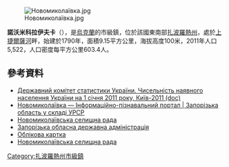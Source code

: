 {{No footnotes|time=2015-09-16T15:25:34+00:00}}
{{coord|47|58|35|N|35|54|26|E|scale:30000|display=title}}

[[Image:Новомиколаївка.jpg|right]]
<!-- 檔案不存在 [[Image:Новомиколаївка-трактор.jpg|right]] -->
<!-- 檔案不存在 [[Image:Новимиколаївка._Автостанція..jpg|right]] -->

'''諾沃米科拉伊夫卡'''（{{lang-uk|Новомиколаївка}}），是[[烏克蘭|烏克蘭]]的市級鎮，位於該國東南部[[扎波羅熱州|扎波羅熱州]]，處於[[上捷爾薩河|上捷爾薩河]]畔，始建於1790年，面積9.15平方公里，海拔高度100米，2011年人口5,522，人口密度每平方公里603.4人。

==參考資料==
*[https://web.archive.org/web/20121010205321/http://stat6.stat.lviv.ua/PXWEB2007/ukr/publ/2011/chnas.zip Державний комітет статистики України. Чисельність наявного населення України на 1 січня 2011 року, Київ-2011 (doc)]
* [http://imsu-zaporizhzhya.com/mista-i-sela-zaporizkoi-oblasti/novomikolavskij-rajon/novomykolaivka.html Новомиколаївка — Інформаційно-пізнавальний портал | Запорізька область у складі УРСР]{{Wayback|url=http://imsu-zaporizhzhya.com/mista-i-sela-zaporizkoi-oblasti/novomikolavskij-rajon/novomykolaivka.html |date=20150802072401 }}
* [http://nmykolaivka.at.ua/ Новомиколаївська селищна рада]{{Wayback|url=http://nmykolaivka.at.ua/ |date=20160304103414 }}
* [http://www.zoda.gov.ua/ua/ Запорізька обласна державна адміністрація]{{Wayback|url=http://www.zoda.gov.ua/ua/ |date=20080624064611 }}
* [http://gska2.rada.gov.ua/pls/z7502/A004SMT?rdat1=01.07.2008&rf7571=11892 Облікова картка]{{dead link|date=十月 2017 |bot=InternetArchiveBot }}
* [http://nn.php0h.com/joomla/index.php?option=com_frontpage&Itemid=1 Новомиколаївська селищна рада]{{Wayback|url=http://nn.php0h.com/joomla/index.php?option=com_frontpage&Itemid=1 |date=20160304221512 }}

{{DEFAULTSORT:Новомиколаївка}}
[[Category:扎波羅熱州市級鎮|Category:扎波羅熱州市級鎮]]


{{Zaporizhia-geo-stub}}